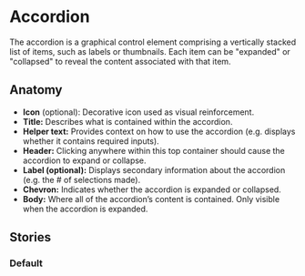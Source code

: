 
# Accordion

The accordion is a graphical control element comprising a vertically stacked list of items, such as labels or thumbnails. Each item can be "expanded" or "collapsed" to reveal the content associated with that item.

<Canvas>
  <Story id="design-system-accordion"/>
</Canvas>

<ArgsTable of={Accordion} />

## Anatomy

- **Icon** (optional): Decorative icon used as visual reinforcement.
- **Title:** Describes what is contained within the accordion.
- **Helper text:** Provides context on how to use the accordion (e.g. displays whether it contains required inputs).
- **Header:** Clicking anywhere within this top container should cause the accordion to expand or collapse.
- **Label (optional):** Displays secondary information about the accordion (e.g. the # of selections made).
- **Chevron:** Indicates whether the accordion is expanded or collapsed.
- **Body:** Where all of the accordion’s content is contained. Only visible when the accordion is expanded.

## Stories

### Default

<Canvas>
  <Story id="design-system-accordion" />
</Canvas>

